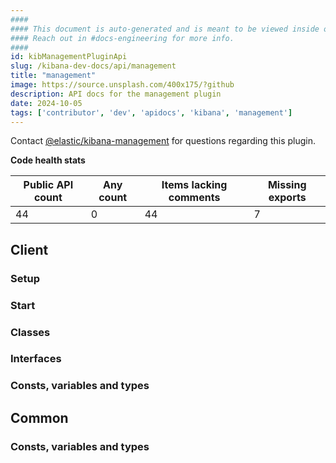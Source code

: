 ```yaml
---
####
#### This document is auto-generated and is meant to be viewed inside our experimental, new docs system.
#### Reach out in #docs-engineering for more info.
####
id: kibManagementPluginApi
slug: /kibana-dev-docs/api/management
title: "management"
image: https://source.unsplash.com/400x175/?github
description: API docs for the management plugin
date: 2024-10-05
tags: ['contributor', 'dev', 'apidocs', 'kibana', 'management']
---
```




Contact [@elastic/kibana-management](https://github.com/orgs/elastic/teams/kibana-management) for questions regarding this plugin.

**Code health stats**

| Public API count  | Any count | Items lacking comments | Missing exports |
|-------------------|-----------|------------------------|-----------------|
| 44 | 0 | 44 | 7 |

## Client

### Setup
<DocDefinitionList data={[managementObj.client.setup]}/>

### Start
<DocDefinitionList data={[managementObj.client.start]}/>

### Classes
<DocDefinitionList data={managementObj.client.classes}/>

### Interfaces
<DocDefinitionList data={managementObj.client.interfaces}/>

### Consts, variables and types
<DocDefinitionList data={managementObj.client.misc}/>

## Common

### Consts, variables and types
<DocDefinitionList data={managementObj.common.misc}/>

